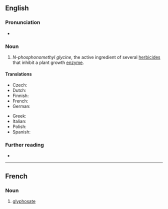 ==English==

===Pronunciation===
* {{IPA|en|/ˈɡlɪfəseɪt/|/ˈɡlaɪfə-/|/ɡlaɪˈfɒseɪt/}}

===Noun===
{{en-noun|~}}

# ''N-phosphonomethyl glycine'', the active ingredient of several [[herbicide]]s that inhibit a plant growth [[enzyme]].

====Translations====
{{trans-top|chemical}}
* Czech: {{t|cs|glyfosát|m}}
* Dutch: {{t+|nl|glyfosaat|n}}
* Finnish: {{t+|fi|glyfosaatti}}
* French: {{t+|fr|glyphosate|m}}
* German: {{t+|de|Glyphosat|n}}
{{trans-mid}}
* Greek: {{t+|el|γλυφοσάτη|f}}
* Italian: {{t+|it|glifosato}}
* Polish: {{t|pl|glifosat|m}}
* Spanish: {{t|es|glifosato}}
{{trans-bottom}}

===Further reading===
* {{pedia}}

----

==French==

===Noun===
{{wikipedia|lang=fr}}
{{fr-noun|m|-}}

# [[#English|glyphosate]]